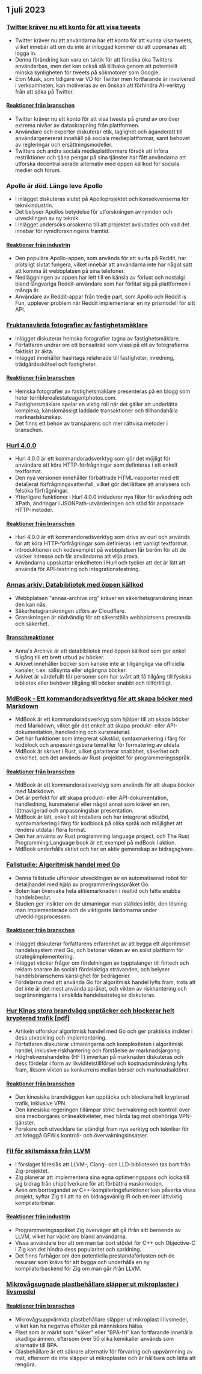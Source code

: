 

<CallToAction />

<Steps>

## 1 juli 2023

### [Twitter kräver nu ett konto för att visa tweets](https://techcrunch.com/2023/06/30/twitter-now-requires-an-account-to-view-tweets/)

- Twitter kräver nu att användarna har ett konto för att kunna visa tweets, vilket innebär att om du inte är inloggad kommer du att uppmanas att logga in.
- Denna förändring kan vara en taktik för att försöka öka Twitters användarbas, men det kan också slå tillbaka genom att potentiellt minska synligheten för tweets på sökmotorer som Google.
- Elon Musk, som tidigare var VD för Twitter men fortfarande är involverad i verksamheten, kan motiveras av en önskan att förhindra AI-verktyg från att söka på Twitter.

#### [Reaktioner från branschen](http://news.ycombinator.com/item?id=36540957)

- Twitter kräver nu ett konto för att visa tweets på grund av oro över extrema nivåer av dataskrapning från plattformen.
- Användare och experter diskuterar etik, laglighet och äganderätt till användargenererat innehåll på sociala medieplattformar, samt behovet av regleringar och ersättningsmodeller.
- Twitters och andra sociala medieplattformars försök att införa restriktioner och tjäna pengar på sina tjänster har fått användarna att utforska decentraliserade alternativ med öppen källkod för sociala medier och forum.

### Apollo är död. Länge leve Apollo

- I inlägget diskuteras slutet på Apolloprojektet och konsekvenserna för teknikindustrin.
- Det belyser Apollos betydelse för utforskningen av rymden och utvecklingen av ny teknik.
- I inlägget undersöks orsakerna till att projektet avslutades och vad det innebär för rymdforskningens framtid.

#### [Reaktioner från industrin](http://news.ycombinator.com/item?id=36543894)

- Den populära Apollo-appen, som används för att surfa på Reddit, har plötsligt slutat fungera, vilket innebär att användarna inte har något sätt att komma åt webbplatsen på sina telefoner.
- Nedläggningen av appen har lett till en känsla av förlust och nostalgi bland långvariga Reddit-användare som har förlitat sig på plattformen i många år.
- Användare av Reddit-appar från tredje part, som Apollo och Reddit is Fun, upplever problem när Reddit implementerar en ny prismodell för sitt API.

### [Fruktansvärda fotografier av fastighetsmäklare](https://terriblerealestateagentphotos.com)

- Inlägget diskuterar hemska fotografier tagna av fastighetsmäklare.
- Författaren undrar om ett bonsaiträd som visas på ett av fotografierna faktiskt är äkta.
- Inlägget innehåller hashtags relaterade till fastigheter, inredning, trädgårdsskötsel och fastigheter.

#### [Reaktioner från branschen](http://news.ycombinator.com/item?id=36533193)

- Hemska fotografier av fastighetsmäklare presenteras på en blogg som heter terriblerealestateagentphotos.com.
- Fastighetsmäklare spelar en viktig roll när det gäller att underlätta komplexa, känslomässigt laddade transaktioner och tillhandahålla marknadskunskap.
- Det finns ett behov av transparens och mer rättvisa metoder i branschen.

### [Hurl 4.0.0](https://hurl.dev/blog/2023/06/30/announcing-hurl-4.0.0.html)

- Hurl 4.0.0 är ett kommandoradsverktyg som gör det möjligt för användare att köra HTTP-förfrågningar som definieras i ett enkelt textformat.
- Den nya versionen innehåller förbättrade HTML-rapporter med ett detaljerat förfrågningsvattenfall, vilket gör det lättare att analysera och felsöka förfrågningar.
- Ytterligare funktioner i Hurl 4.0.0 inkluderar nya filter för avkodning och XPath, ändringar i JSONPath-utvärderingen och stöd för anpassade HTTP-metoder.

#### [Reaktioner från branschen](http://news.ycombinator.com/item?id=36539144)

- Hurl 4.0.0 är ett kommandoradsverktyg som drivs av curl och används för att köra HTTP-förfrågningar som definieras i ett vanligt textformat.
- Introduktionen och kodexemplet på webbplatsen får beröm för att de väcker intresse och får användarna att vilja prova.
- Användarna uppskattar enkelheten i Hurl och tycker att det är lätt att använda för API-testning och integrationstestning.

### [Annas arkiv: Databibliotek med öppen källkod](https://annas-archive.org/)

- Webbplatsen "annas-archive.org" kräver en säkerhetsgranskning innan den kan nås.
- Säkerhetsgranskningen utförs av Cloudflare.
- Granskningen är nödvändig för att säkerställa webbplatsens prestanda och säkerhet.

#### [Branschreaktioner](http://news.ycombinator.com/item?id=36530662)

- Anna's Archive är ett databibliotek med öppen källkod som ger enkel tillgång till ett brett utbud av böcker.
- Arkivet innehåller böcker som kanske inte är tillgängliga via officiella kanaler, t.ex. sällsynta eller utgångna böcker.
- Arkivet är värdefullt för personer som har svårt att få tillgång till fysiska bibliotek eller behöver tillgång till böcker snabbt och tillförlitligt.

### [MdBook - Ett kommandoradsverktyg för att skapa böcker med Markdown](https://rust-lang.github.io/mdBook/)

- MdBook är ett kommandoradsverktyg som hjälper till att skapa böcker med Markdown, vilket gör det enkelt att skapa produkt- eller API-dokumentation, handledning och kursmaterial.
- Det har funktioner som integrerat sökstöd, syntaxmarkering i färg för kodblock och anpassningsbara temafiler för formatering av utdata.
- MdBook är skrivet i Rust, vilket garanterar snabbhet, säkerhet och enkelhet, och det används av Rust-projektet för programmeringsspråk.

#### [Reaktioner från branschen](http://news.ycombinator.com/item?id=36528984)

- MdBook är ett kommandoradsverktyg som används för att skapa böcker med Markdown.
- Det är perfekt för att skapa produkt- eller API-dokumentation, handledning, kursmaterial eller något annat som kräver en ren, lättnavigerad och anpassningsbar presentation.
- MdBook är lätt, enkelt att installera och har integrerat sökstöd, syntaxmarkering i färg för kodblock på olika språk och möjlighet att rendera utdata i flera format.
- Den har använts av Rust programming language project, och The Rust Programming Language book är ett exempel på mdBook i aktion.
- MdBook underhålls aktivt och har en aktiv gemenskap av bidragsgivare.

### [Fallstudie: Algoritmisk handel med Go](https://polygon.io/blog/case-study-algorithmict-trading-with-go/)

- Denna fallstudie utforskar utvecklingen av en automatiserad robot för detaljhandel med hjälp av programmeringsspråket Go.
- Boten kan övervaka hela aktiemarknaden i realtid och fatta snabba handelsbeslut.
- Studien ger insikter om de utmaningar man ställdes inför, den lösning man implementerade och de viktigaste lärdomarna under utvecklingsprocessen.

#### [Reaktioner från branschen](http://news.ycombinator.com/item?id=36539235)

- Inlägget diskuterar författarens erfarenhet av att bygga ett algoritmiskt handelssystem med Go, och betonar vikten av en solid plattform för strategiimplementering.
- Inlägget väcker frågor om fördelningen av topptalanger till fintech och reklam snarare än socialt fördelaktiga strävanden, och belyser handelsbranschens känslighet för bedrägerier.
- Fördelarna med att använda Go för algoritmisk handel lyfts fram, trots att det inte är det mest använda språket, och vikten av riskhantering och begränsningarna i enskilda handelsstrategier diskuteras.

### [Hur Kinas stora brandvägg upptäcker och blockerar helt krypterad trafik [pdf]](https://gfw.report/publications/usenixsecurity23/data/paper/paper.pdf)

- Artikeln utforskar algoritmisk handel med Go och ger praktiska insikter i dess utveckling och implementering.
- Författaren diskuterar utmaningarna och komplexiteten i algoritmisk handel, inklusive riskhantering och förståelse av marknadsjargong.
- Högfrekvenshandelns (HFT) inverkan på marknaden diskuteras och dess fördelar i form av likviditetstillförsel och kostnadsminskning lyfts fram, liksom vikten av konkurrens mellan börser och marknadsaktörer.

#### [Reaktioner från branschen](http://news.ycombinator.com/item?id=36531485)

- Den kinesiska brandväggen kan upptäcka och blockera helt krypterad trafik, inklusive VPN.
- Den kinesiska regeringen tillämpar strikt övervakning och kontroll över sina medborgares onlineaktiviteter, med hårda tag mot obehöriga VPN-tjänster.
- Forskare och utvecklare tar ständigt fram nya verktyg och tekniker för att kringgå GFW:s kontroll- och övervakningsinsatser.

### [Fil för skilsmässa från LLVM](https://github.com/ziglang/zig/issues/16270)

- I förslaget föreslås att LLVM-, Clang- och LLD-biblioteken tas bort från Zig-projektet.
- Zig planerar att implementera sina egna optimeringspass och locka till sig bidrag från chiptillverkare för att förbättra maskinkoden.
- Även om borttagandet av C++-kompileringsfunktioner kan påverka vissa projekt, syftar Zig till att ha en bidragsvänlig IR och en mer lättviktig kompilatorbinär.

#### [Reaktioner från industrin](http://news.ycombinator.com/item?id=36529456)

- Programmeringsspråket Zig överväger att gå ifrån sitt beroende av LLVM, vilket har väckt oro bland användarna.
- Vissa användare tror att om man tar bort stödet för C++ och Objective-C i Zig kan det hindra dess popularitet och spridning.
- Det finns farhågor om den potentiella prestandaförlusten och de resurser som krävs för att bygga och underhålla en ny kompilatorbackend för Zig om man går ifrån LLVM.

### [Mikrovågsugnade plastbehållare släpper ut mikroplaster i livsmedel](https://pubs.acs.org/doi/10.1021/acs.est.3c01942)

#### [Reaktioner från branschen](http://news.ycombinator.com/item?id=36532812)

- Mikrovågsuppvärmda plastbehållare släpper ut mikroplast i livsmedel, vilket kan ha negativa effekter på människors hälsa.
- Plast som är märkt som "säker" eller "BPA-fri" kan fortfarande innehålla skadliga ämnen, eftersom över 50 olika kemikalier används som alternativ till BPA.
- Glasbehållare är ett säkrare alternativ för förvaring och uppvärmning av mat, eftersom de inte släpper ut mikroplaster och är hållbara och lätta att rengöra.

</Steps>
